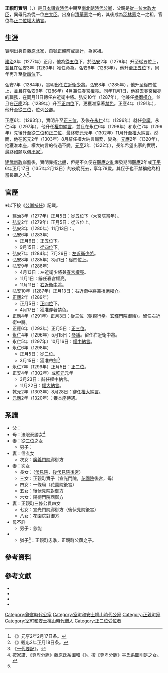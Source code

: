 {{東亞男性歷史人物
|名稱 = 正親町 實明
|身份 = 
|國家 = 日本
|時代 = [[鎌倉時代|鎌倉時代]]中期 - [[南北朝時代_(日本)|南北朝時代]]
|主君 = [[後宇多天皇|後宇多天皇]]→[[伏見天皇|伏見天皇]]→[[後伏見天皇|後伏見天皇]]→[[後二條天皇|後二條天皇]]→[[花園天皇|花園天皇]]→[[後醍醐天皇|後醍醐天皇]]→[[光嚴天皇|光嚴天皇]]→[[光明天皇|光明天皇]]→[[崇光天皇|崇光天皇]]
|屆數 =
|最高職務 = [[大納言|權大納言]]
|前任 =
|繼任 = 
|圖片名稱 = 
|圖片大小 = 
|圖片說明 = 
|氏 = 
|姓 = [[藤原氏|藤原氏]]
|羅馬拼音 = Ōgimachi Saneakira
|假名 = {{lang|ja|おおぎまち さねあきら}}
|官職 = {{Link-ja|侍從 (日本)|侍従|侍從}}→[[近衛府|左近衛少將]]→左近衛少將兼[[春宮坊|春宮權亮]]→[[近衛府|右近衛中將]]→右近衛中將兼[[播磨國|播磨權介]]→[[參議|參議]]兼右近衛中將→[[中納言|權中納言]]→[[大納言|權大納言]]
|位階 = [[從五位|從五位]]下→從五位上→[[正五位|正五位]]下→[[從四位|從四位]]下→從四位上→[[從三位|從三位]]→[[正三位|正三位]]→[[從二位|從二位]]→[[正二位|正二位]]
|信仰 =
|出身地 =
|世系 = [[藤原北家|藤原北家]]{{Link-ja|閑院流|閑院流}}{{Link-ja|洞院家|洞院家}}
|初名 = 
|乳名 = <!--日本、朝鮮、琉球以外人物用-->
|幼名 = 
|別名 =
|法號 = 
|院號 = 
|其他名號 = 
|出生日期 = [[文永|文永]]11年（1274年）
|出生地點 =
|逝世日期 = [[觀應|觀應]]2年或[[正平_(後村上天皇)|正平]]6年正月17日（1351年2月13日）
|逝世地點 = 
|廟號 =
|諡號 =
|墓葬 = 
|祠廟 =
|父親 = {{Link-ja|洞院公守|洞院公守}}
|嫡母 = 
|母親 = {{Link-ja|高階氏|高階氏}}（法眼泰勝女）
|繼父=
|繼母=
|養父=
|養母=
|猶父= <!--日本人用-->
|烏帽子親= 
|正室 = 
|妻 = {{Link-ja|近衛兼嗣|近衛兼嗣}}之女<br>信玄{{Link-ja|僧位|僧位|法印}}之女<br>{{Link-ja|正親町三條公貫|正親町三条公貫}}次女<br>正親町三條公貫四女
|繼室 =
|側室 =
|正室之父 = 
|正室之嫡母 =
|正室之母 =
|妻之父 = 
|妻之嫡母 =
|妻之母 =
|繼室之父 =
|繼室之嫡母 =
|繼室之母 =
|兄弟 = {{Link-ja|洞院實泰|洞院実泰}}<br>賢助<br>{{Link-ja|桓守|桓守}}<br>覺深<br>良守<br>成助<br>公嚴<br>成澄<br>濟助<br>
|姊妹 = {{Link-ja|三条實重|三条実重}}室
|子 = {{Link-ja|正親町公蔭|正親町公蔭}}<br>慈能
|女 = {{Link-ja|正親町守子|正親町守子}}（[[伏見天皇|伏見院]]、[[後伏見天皇|後伏見院]][[後宮|後宮]]）<br>[[西園寺寧子|廣義門院]]廊御方<br>正親町實子（宣光門院，[[花園天皇|花園院]]後宮）<br>一條局（花園院後宮）<br>後伏見院對御方<br>陽德門院西御方<br>陽德門院西御方<br>宣光門院廊御方（後伏見院後宮）<br>花園院{{Link-ja|女房|女房}}對御方
|養子 = 
|養女 =
|猶子 = 正親町忠季（正親町公蔭之子）
|婿養子 = <!--日本人用-->
|烏帽子子 = <!--日本人用-->
|繼子 =
|繼女 =
|其他親屬 = [[龜山天皇|龜山天皇]]（姑丈）<br>[[洞院佶子|洞院佶子]]（姑母）<br>[[伏見天皇|伏見天皇]]（表兄）<br>[[後宇多天皇|後宇多天皇]]（表兄）<br>[[花園天皇|花園天皇]]（表弟）
|出身 = <!---此处指科举出身--->
|功名 = 
|經歷 = 
|著作 =
|注釋 =
}}

'''正親町實明'''（{{jpn|j=正親町実明|hg=おおぎまち さねあきら|rm=Ōgimachi Saneakira}}，{{bd|1274年||1351年|2月13日|catIdx=Ōgimachi Saneakira}}）是[[日本|日本]][[鎌倉時代|鎌倉時代]]中期至[[南北朝時代_(日本)|南北朝時代]][[公卿|公卿]]，父親是[[從一位|從一位]][[太政大臣|太政大臣]]{{Link-ja|洞院公守|洞院公守}}，異母兄為從一位[[左大臣|左大臣]]{{Link-ja|洞院實泰|洞院実泰}}。出身自[[清華家|清華家]]之一的{{Link-ja|洞院家|洞院家}}，其後成為[[羽林家|羽林家]]之一{{Link-ja|正親町家|正親町家}}之祖，官位為[[正二位|正二位]][[大納言|權大納言]]。

== 生涯 ==
實明出身自[[藤原北家|藤原北家]]{{Link-ja|閑院流|閑院流}}{{Link-ja|洞院家|洞院家}}，自號正親町或裏辻，為{{Link-ja|正親町家|正親町家}}家祖。

[[建治|建治]]3年（1277年）正月，他{{Link-ja|叙爵|叙爵}}為[[從五位|從五位]]下，於[[弘安|弘安]]2年（1279年）升至從五位上，並且在弘安3年（1280年）獲任命為{{Link-ja|侍從 (日本)|侍従|侍從}}。弘安6年（1283年），他升至[[正五位|正五位]]下，同年再升至[[從四位|從四位]]下。

弘安7年（1284年），實明出任[[近衛府|左近衛少將]]。弘安8年（1285年），他升至從四位上，並且在弘安9年（1286年）4月兼任[[春宮坊|春宮權亮]]。同年11月1日，他辭去春宮權亮的職務，在同月11日轉任右近衛中將。弘安10年（1287年），他兼任[[播磨國|播磨權介]]，並且在[[正應|正應]]2年（1289年）升至[[正四位|正四位]]下，更獲准穿著[[禁色_(日本)|禁色]]。正應4年（1291年），他升至[[從三位|從三位]]，位列[[公卿|公卿]]。

正應6年（1293年），實明升至[[正三位|正三位]]，及後在[[永仁_(伏見天皇)|永仁]]4年（1296年）就任[[參議|參議]]。永仁5年（1297年），他升任[[中納言|權中納言]]，並且在永仁6年（1298年）和永仁7年（1299年）先後升至[[從二位|從二位]]和[[正二位|正二位]]，最終[[乾元_(後二條天皇)|乾元]]元年（1302年）11月升至[[大納言|權大納言]]。然而，他在乾元2年（1303年）8月辭任權大納言職務，變為{{Link-ja|散位|散位}}。[[元應|元應]]2年（1320年），他獲准本座，權大納言的待遇不變。[[元亨_(日本)|元亨]]2年（1322年），長年希望出家的實明，最終如願以償[[出家|出家]]<ref>《{{Link-ja|花園天皇宸記|花園天皇宸記}}》元亨2年2月17日条。</ref>。

[[建武新政|建武新政]]崩盤後，實明靠攏[[北朝_(日本)|北朝]]，但是不久便在[[觀應之亂|觀應之亂]]爆發期間[[觀應|觀應]]2年或[[正平_(後村上天皇)|正平]]6年正月17日（1351年2月13日）的夜晚死去，享年78歲。其侄子{{Link-ja|洞院公賢|洞院公賢}}也不禁稱他為相當長壽之人<ref name="b">《{{Link-ja|園太曆|園太暦}}》観応2年正月18日条。</ref>。

== 官歷 ==
※以下按《[[公卿補任|公卿補任]]》記載。
*[[建治|建治]]3年（1277年）正月5日：[[從五位|從五位]]下（[[西園寺姞子|大宮院]]當年{{Link-ja|院宮給|院宮給|御給}}）。
*[[弘安|弘安]]2年（1279年）正月5日：從五位上。
*弘安3年（1280年）11月13日：{{Link-ja|侍從 (日本)|侍従|侍從}}。
*弘安6年（1283年）
**正月6日：[[正五位|正五位]]下。
**9月15日：[[從四位|從四位]]下。
*弘安7年（1284年）7月26日：[[近衛府|左近衛少將]]。
*弘安8年（1285年）3月1日：從四位上。
*弘安9年（1286年）
**4月13日：左近衛少將兼[[春宮坊|春宮權亮]]。
**11月1日：辭任春宮權亮。
**11月11日：[[近衛府|右近衛中將]]。
*弘安10年（1287年）正月13日：右近衛中將兼[[播磨國|播磨權介]]。
*[[正應|正應]]2年（1289年）
**正月5日：[[正四位|正四位]]下。
**4月17日：獲准穿著禁色。
*正應4年（1291年）正月3日：[[從三位|從三位]]（[[朝覲|朝覲]][[行幸|行幸]]。[[洞院愔子|玄輝門院]]御給）。留任右近衛中將。
*正應6年（1293年）正月5日：[[正三位|正三位]]。
*[[永仁_(伏見天皇)|永仁]]4年（1296年）5月15日：[[參議|參議]]。留任右近衛中將。
*永仁5年（1297年）10月16日：[[中納言|權中納言]]。
*永仁6年（1298年）
**正月5日：[[從二位|從二位]]。
**3月15日：獲准帶劍<ref>《[[一代要記|一代要記]]》。</ref>
*永仁7年（1299年）正月5日：[[正二位|正二位]]。
*正安4年（1302年）或[[乾元_(後二條天皇)|乾元]]元年
**3月23日：辭任權中納言。
**11月22日：[[大納言|權大納言]]。
*乾元2年（1303年）8月28日：辭任[[大納言|權大納言]]。
*[[元應|元應]]2年（1320年）：獲本座待遇。

== 系譜 ==
*父：{{Link-ja|洞院公守|洞院公守}}
*母：法眼泰勝女<ref name="a">按家譜、《[[尊卑分脈|尊卑分脈]]》藤原氏系圖和《{{Link-ja|系圖纂要|系図纂要}}》。按《尊卑分脈》[[平氏|平氏]]系圖則是{{Link-ja|北條久時|北条久時}}之女。</ref>
*妻：[[從三位|從三位]]{{Link-ja|藤原兼嗣|藤原兼嗣}}之女
**男子：{{Link-ja|正親町公蔭|正親町公蔭}}
*妻：信玄{{Link-ja|僧位|僧位|法印}}女
**次女：[[西園寺寧子|廣義門院]]廊御方
*妻：{{Link-ja|正親町三條公貫|正親町三条公貫}}次女
**長女：{{Link-ja|正親町守子|正親町守子}}（[[伏見天皇|伏見院]]、[[後伏見天皇|後伏見院]][[後宮|後宮]]）
**三女：正親町實子（宣光門院，[[花園天皇|花園院]]後宮，{{Link-ja|直仁親王|直仁親王}}母）
**四女：一條局（花園院後宮）
**五女：後伏見院對御方
**六女：陽德門院西御方
*妻：正親町三條公貫四女
**七女：宣光門院廊御方（後伏見院後宮）
**八女：花園院{{Link-ja|女房|女房}}對御方
*母不詳
**男子：慈能
*
**猶子<ref name="b" />：正親町忠季，正親町公蔭之子。

==參考資料==
{{reflist}}

==參考文獻== 
*{{cite book |editor={{Link-ja|岩佐美代子|岩佐美代子}} |script-title=ja:京極派歌人の研究 |publisher={{Link-ja|笠間書院|笠間書院}} |year=1974 |isbn=978-4305703644}}
*{{cite book |editor={{Link-ja|芳賀登|芳賀登}}、{{Link-ja|一番瀨康子|一番ヶ瀬康子}}、{{Link-ja|中嶌邦|中嶌邦}}和{{Link-ja|祖田浩一|祖田浩一}}|script-title=ja:日本女性人名辞典 |publisher={{Link-ja|日本圖書中心|日本図書センター}} |year=1993 |isbn=978-4-8205-7881-9}}
*{{cite book |editor={{Link-ja|岩澤願彥|岩沢愿彦}} |script-title=ja:系図纂要 |publisher=名著出版 |year=1997 |isbn=978-4626014375}}
*{{cite book |editor={{Link-ja|志村有弘|志村有弘}} |script-title=ja:天皇皇族歴史伝説大事典 |publisher={{Link-ja|勉誠出版|勉誠出版}} |year=2008 |isbn=978-4585060635}}

{{正親町家當主}}

{{DEFAULTSORT:Oogimachi Saneakira}}
[[Category:鎌倉時代公家|Category:鎌倉時代公家]]
[[Category:室町和安土桃山時代公家|Category:室町和安土桃山時代公家]]
[[Category:正親町家|Category:正親町家]]
[[Category:室町和安土桃山時代僧人|Category:室町和安土桃山時代僧人]]
[[Category:正二位受位者|Category:正二位受位者]]